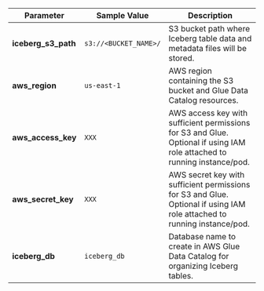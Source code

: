 
| Parameter         | Sample Value                                   | Description                                                                                             |
|-------------------|------------------------------------------------|---------------------------------------------------------------------------------------------------------|
| **iceberg_s3_path**       | `s3://<BUCKET_NAME>/`      | S3 bucket path where Iceberg table data and metadata files will be stored.                            |
| **aws_region**    | `us-east-1`                                   | AWS region containing the S3 bucket and Glue Data Catalog resources.                                  |
| **aws_access_key**| `XXX`                                          | AWS access key with sufficient permissions for S3 and Glue. Optional if using IAM role attached to running instance/pod.             |
| **aws_secret_key**| `XXX`                                          | AWS secret key with sufficient permissions for S3 and Glue. Optional if using IAM role attached to running instance/pod.          |
| **iceberg_db**      | `iceberg_db`                                | Database name to create in AWS Glue Data Catalog for organizing Iceberg tables.                      |
